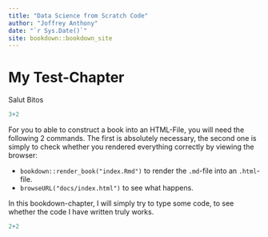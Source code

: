 ```yaml
--- 
title: "Data Science from Scratch Code"
author: "Joffrey Anthony"
date: "`r Sys.Date()`"
site: bookdown::bookdown_site
---
```


# My Test-Chapter

Salut Bitos

```r
3+2
```

For you to able to construct a book into an HTML-File, you will need the following 2 commands. The first is absolutely necessary, the second one is simply to check whether you rendered everything correctly by viewing the browser:

- `bookdown::render_book("index.Rmd")` to render the `.md`-file into an `.html`-file.
- `browseURL("docs/index.html")` to see what happens.

In this bookdown-chapter, I will simply try to type some code, to see whether the code I have written truly works.

```r
2+2
```
